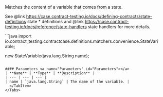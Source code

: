 
Matches the content of a variable that comes from a state.

See @link https://case.contract-testing.io/docs/defining-contracts/state-definitions state * definitions
and @link https://case.contract-testing.io/docs/reference/state-handlers state handlers for
more details.

<Tabs groupId="language">
  <TabItem value="java" label="Java">
```java
import io.contract_testing.contractcase.definitions.matchers.convenience.StateVariable;

new StateVariable(java.lang.String name);
```

#### Parameters <a name="Parameters" id="Parameters"></a>
| **Name** | **Type** | **Description** |
| --- | --- | --- |
| name | `java.lang.String` | The name of the variable. |
  </TabItem>
</Tabs>
